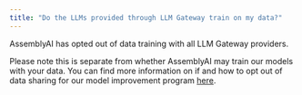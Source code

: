 ```yaml
---
title: "Do the LLMs provided through LLM Gateway train on my data?"
---
```


AssemblyAI has opted out of data training with all LLM Gateway providers.

Please note this is separate from whether AssemblyAI may train our models with your data. You can find more information on if and how to opt out of data sharing for our model improvement program [here](/docs/faq/how-to-opt-out-of-data-sharing-for-our-model-improvement-program).
